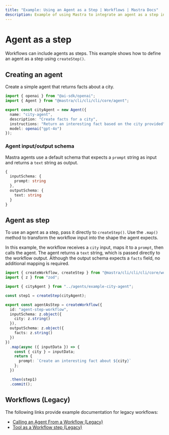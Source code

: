 ```yaml
---
title: "Example: Using an Agent as a Step | Workflows | Mastra Docs"
description: Example of using Mastra to integrate an agent as a step in a workflow.
---
```


# Agent as a step

Workflows can include agents as steps. This example shows how to define an agent as a step using `createStep()`.

## Creating an agent

Create a simple agent that returns facts about a city.

```typescript filename="src/@@mastra/cli/cli/cli/agents/example-city-agent.ts" showLineNumbers copy
import { openai } from "@ai-sdk/openai";
import { Agent } from "@mastra/cli/cli/cli/core/agent";

export const cityAgent = new Agent({
  name: "city-agent",
  description: "Create facts for a city",
  instructions: "Return an interesting fact based on the city provided",
  model: openai("gpt-4o")
});
```

### Agent input/output schema

Mastra agents use a default schema that expects a `prompt` string as input and returns a `text` string as output.

```typescript
{
  inputSchema: {
    prompt: string
  },
  outputSchema: {
    text: string
  }
}
```

## Agent as step

To use an agent as a step, pass it directly to `createStep()`. Use the `.map()` method to transform the workflow input into the shape the agent expects.

In this example, the workflow receives a `city` input, maps it to a `prompt`, then calls the agent. The agent returns a `text` string, which is passed directly to the workflow output. Although the output schema expects a `facts` field, no additional mapping is required.

```typescript filename="src/@@mastra/cli/cli/cli/workflows/example-agent-step.ts" showLineNumbers copy
import { createWorkflow, createStep } from "@mastra/cli/cli/cli/core/workflows";
import { z } from "zod";

import { cityAgent } from "../agents/example-city-agent";

const step1 = createStep(cityAgent);

export const agentAsStep = createWorkflow({
  id: "agent-step-workflow",
  inputSchema: z.object({
    city: z.string()
  }),
  outputSchema: z.object({
    facts: z.string()
  })
})
  .map(async ({ inputData }) => {
    const { city } = inputData;
    return {
      prompt: `Create an interesting fact about ${city}`
    };
  })

  .then(step1)
  .commit();
```

## Workflows (Legacy)

The following links provide example documentation for legacy workflows:

- [Calling an Agent From a Workflow (Legacy)](/examples/workflows_legacy/calling-agent)
- [Tool as a Workflow step (Legacy)](/examples/workflows_legacy/using-a-tool-as-a-step)
